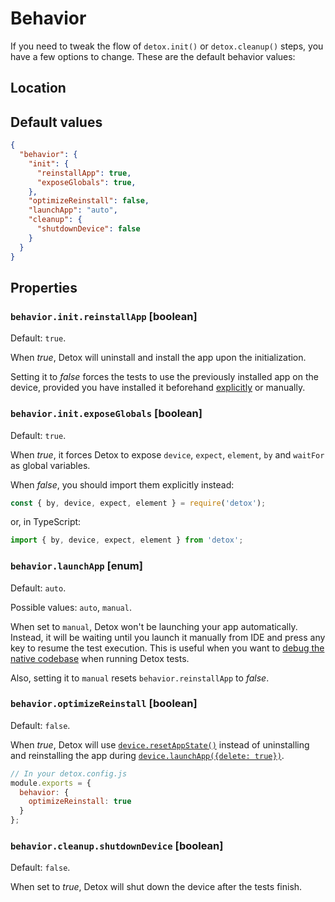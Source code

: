 
# Behavior

If you need to tweak the flow of `detox.init()` or `detox.cleanup()` steps,
you have a few options to change. These are the default behavior values:

## Location

<Location sectionName="behavior" />

## Default values

```json
{
  "behavior": {
    "init": {
      "reinstallApp": true,
      "exposeGlobals": true,
    },
    "optimizeReinstall": false,
    "launchApp": "auto",
    "cleanup": {
      "shutdownDevice": false
    }
  }
}
```

## Properties

### `behavior.init.reinstallApp` \[boolean]

Default: `true`.

When _true_, Detox will uninstall and install the app upon the initialization.

Setting it to _false_ forces the tests to use the previously installed app on the device,
provided you have installed it beforehand [explicitly](../api/device.md#deviceinstallapp) or manually.

### `behavior.init.exposeGlobals` \[boolean]

Default: `true`.

When _true_, it forces Detox to expose `device`, `expect`, `element`, `by` and `waitFor`
as global variables.

When _false_, you should import them explicitly instead:

```js
const { by, device, expect, element } = require('detox');
```

or, in TypeScript:

```js
import { by, device, expect, element } from 'detox';
```

### `behavior.launchApp` \[enum]

Default: `auto`.

Possible values: `auto`, `manual`.

When set to `manual`, Detox won't be launching your app automatically. Instead, it will
be waiting until you launch it manually from IDE and press any key to resume the test
execution. This is useful when you want to [debug the native codebase](../introduction/debugging.mdx) when running Detox tests.

Also, setting it to `manual` resets `behavior.reinstallApp` to _false_.

### `behavior.optimizeReinstall` \[boolean]

Default: `false`.

When _true_, Detox will use [`device.resetAppState()`](../api/device.md#deviceresetappstatebundleids) instead of uninstalling and reinstalling the app during [`device.launchApp({delete: true})`](../api/device.md#devicelaunchappparams).

```js
// In your detox.config.js
module.exports = {
  behavior: {
    optimizeReinstall: true
  }
};
```

### `behavior.cleanup.shutdownDevice` \[boolean]

Default: `false`.

When set to _true_, Detox will shut down the device after the tests finish.
